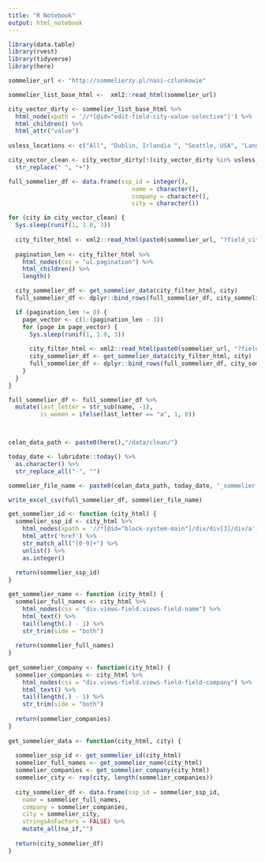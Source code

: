 ```yaml
---
title: "R Notebook"
output: html_notebook
---
```




```r
library(data.table)
library(rvest)
library(tidyverse)
library(here)
```


```r

sommelier_url <- "http://sommelierzy.pl/nasi-czlonkowie"

sommelier_list_base_html <-  xml2::read_html(sommelier_url)

city_vector_dirty <- sommelier_list_base_html %>%
  html_node(xpath = '//*[@id="edit-field-city-value-selective"]') %>%
  html_children() %>%
  html_attr("value") 
  
usless_locations <- c("All", "Dublin, Irlandia ", "Seattle, USA", "Langho", "Langho, Wielka Brytania", "Leeds", "Londyn", "Vitalia Hotel&Resort")

city_vector_clean <- city_vector_dirty[!(city_vector_dirty %in% usless_locations)] %>%
  str_replace(" ", "+")

```


```r
full_sommelier_df <- data.frame(ssp_id = integer(), 
                                   name = character(), 
                                   company = character(), 
                                   city = character())

for (city in city_vector_clean) {
  Sys.sleep(runif(1, 1.0, 3))
  
  city_filter_html <- xml2::read_html(paste0(sommelier_url, "?field_city_value_selective=", city))
  
  pagination_len <- city_filter_html %>%
    html_nodes(css = "ul.pagination") %>%
    html_children() %>%
    length()

  city_sommelier_df <- get_sommelier_data(city_filter_html, city)
  full_sommelier_df <- dplyr::bind_rows(full_sommelier_df, city_sommelier_df)

  if (pagination_len != 0) {
    page_vector <- c(1:(pagination_len - 3))
    for (page in page_vector) {
      Sys.sleep(runif(1, 1.0, 3))
      
      city_filter_html <- xml2::read_html(paste0(sommelier_url, "?field_city_value_selective=", city, "&page=", page))
      city_sommelier_df <- get_sommelier_data(city_filter_html, city)
      full_sommelier_df <- dplyr::bind_rows(full_sommelier_df, city_sommelier_df)
    }
  }
}
```


```r

full_sommelier_df <- full_sommelier_df %>%
  mutate(last_letter = str_sub(name, -1),
         is_women = ifelse(last_letter == "a", 1, 0)) 




```


```r
celan_data_path <- paste0(here(),"/data/clean/")

today_date <- lubridate::today() %>%
  as.character() %>%
  str_replace_all("-", "")

sommelier_file_name <- paste0(celan_data_path, today_date, "_sommelier.xlsx")

write_excel_csv(full_sommelier_df, sommelier_file_name)
```


```r
get_sommelier_id <- function (city_html) {
  sommelier_ssp_id <- city_html %>%
    html_nodes(xpath = '//*[@id="block-system-main"]/div/div[3]/div/a') %>%
    html_attr('href') %>%
    str_match_all("[0-9]+") %>%
    unlist() %>%
    as.integer()
  
  return(sommelier_ssp_id)
}

get_sommelier_name <- function (city_html) {
  sommelier_full_names <- city_html %>%
    html_nodes(css = "div.views-field.views-field-name") %>%
    html_text() %>%
    tail(length(.) - 1) %>%
    str_trim(side = "both")
  
  return(sommelier_full_names)
}
  
get_sommelier_company <- function(city_html) {
  sommelier_companies <- city_html %>%
    html_nodes(css = "div.views-field.views-field-field-company") %>%
    html_text() %>% 
    tail(length(.) - 1) %>%
    str_trim(side = "both")
  
  return(sommelier_companies)
}
  
get_sommelier_data <- function(city_html, city) {
  
  sommelier_ssp_id <- get_sommelier_id(city_html)
  sommelier_full_names <- get_sommelier_name(city_html)
  sommelier_companies <- get_sommelier_company(city_html)
  sommelier_city <- rep(city, length(sommelier_companies))
  
  city_sommelier_df <- data.frame(ssp_id = sommelier_ssp_id,
    name = sommelier_full_names,
    company = sommelier_companies, 
    city = sommelier_city,
    stringsAsFactors = FALSE) %>%
    mutate_all(na_if,"")
  
  return(city_sommelier_df)
}
```


```r


```

